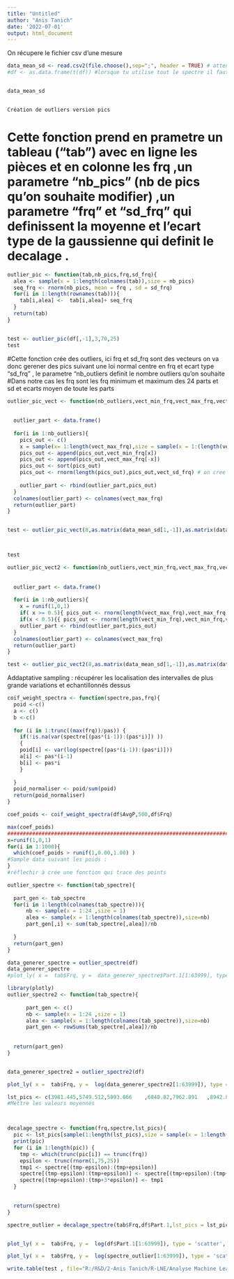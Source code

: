 ```yaml
---
title: "Untitled"
author: "Anis Tanich"
date: '2022-07-01'
output: html_document
---
```




On récupere le fichier csv d'une mesure
```r
data_mean_sd <- read.csv2(file.choose(),sep=";", header = TRUE) # attention si le fichier contient un séparateur ou si le fichier a un header
#df <- as.data.frame(t(df)) #lorsque tu utilise tout le spectre il faut executé cette commande


data_mean_sd
```



##############################################################################################################################################################################################################################

                                                                            Création de outliers version pics 

##############################################################################################################################################################################################################################


 
# Cette fonction prend en prametre un tableau ("tab") avec en ligne les pièces et en colonne les frq ,un parametre "nb_pics" (nb de pics qu'on souhaite modifier) ,un parametre "frq" et "sd_frq" qui definissent la moyenne et l'ecart type de la gaussienne qui definit le decalage .   

```r
outlier_pic <- function(tab,nb_pics,frq,sd_frq){
  alea <- sample(x = 1:length(colnames(tab)),size = nb_pics)
  seq_frq <- rnorm(nb_pics, mean = frq , sd = sd_frq)
  for(i in 1:length(rownames(tab))){
    tab[i,alea] <-  tab[i,alea]+ seq_frq
  }
  return(tab)
} 


test <- outlier_pic(df[,-1],3,70,25)
test
```
 
 
#Cette fonction crée des outliers, ici frq et sd_frq sont des vecteurs on va donc gerener des pics suivant une loi normal centre en frq et ecart type "sd_frq" , le parametre "nb_outliers definit le nombre outliers qu'on souhaite
#Dans notre cas les frq sont les frq minimum et maximum des 24 parts et sd et ecarts moyen de toute les parts
```r

outlier_pic_vect <- function(nb_outliers,vect_min_frq,vect_max_frq,vect_sd_frq){
 
  
  outlier_part <- data.frame()
 
  for(i in 1:nb_outliers){
    pics_out <- c()
    x = sample(x= 1:length(vect_max_frq),size = sample(x = 1:(length(vect_max_frq)-1),size = 1),replace=FALSE) # On recuperer un sous echantillons de taille aleatoire uniformement 
    pics_out <- append(pics_out,vect_min_frq[x])
    pics_out <- append(pics_out,vect_max_frq[-x])
    pics_out <- sort(pics_out)
    pics_out <- rnorm(length(pics_out),pics_out,vect_sd_frq) # on cree un vecteur suivant une loi normale centre en frq des valeurs max ou min et d'ecart type sd = sd(24 pièces)
    
    outlier_part <- rbind(outlier_part,pics_out)
  }
  colnames(outlier_part) <- colnames(vect_max_frq) 
  return(outlier_part)
} 


test <- outlier_pic_vect(8,as.matrix(data_mean_sd[1,-1]),as.matrix(data_mean_sd[2,-1]),as.matrix(data_mean_sd[3,-1]))



test

outlier_pic_vect2 <- function(nb_outliers,vect_min_frq,vect_max_frq,vect_sd_frq){
 
  
  outlier_part <- data.frame()
 
  for(i in 1:nb_outliers){
    x = runif(1,0,1)
    if( x >= 0.5){ pics_out <- rnorm(length(vect_max_frq),vect_max_frq,vect_sd_frq) }
    if(x < 0.5){{ pics_out <- rnorm(length(vect_min_frq),vect_min_frq,vect_sd_frq) }}
    outlier_part <- rbind(outlier_part,pics_out)
  }
  colnames(outlier_part) <- colnames(vect_max_frq) 
  return(outlier_part)
} 

test <- outlier_pic_vect2(8,as.matrix(data_mean_sd[1,-1]),as.matrix(data_mean_sd[2,-1]),as.matrix(data_mean_sd[3,-1]))

```
 
 
 
 
 
 

Addaptative sampling : récupérer les localisation des intervalles de plus grande variations et echantillonnés dessus 
```r
coif_weight_spectra <- function(spectre,pas,frq){
  poid <-c()
  a <- c()
  b <-c()
  
  for (i in 1:trunc((max(frq))/pas)) {
    if(!is.na(var(spectre[(pas*(i-1)):(pas*i)]) ))
    {
    poid[i] <- var(log(spectre[(pas*(i-1)):(pas*i)]))
    a[i] <- pas*(i-1)
    b[i] <- pas*i
    }
  
  }
  poid_normaliser <- poid/sum(poid)
  return(poid_normaliser)
}

coef_poids <- coif_weight_spectra(df$AvgP,500,df$Frq)

max(coef_poids)
#################################################################################################################################################################
x=runif(1,0,1)
for(i in 1:1000){
  which(coef_poids > runif(1,0.00,1.00) )
#Sample data suivant les poids :
}
#réflechir à crée une fonction qui trace des points


```
 

 
 
```r

outlier_spectre <- function(tab_spectre){
  
  part_gen <- tab_spectre
  for(i in 1:length(colnames(tab_spectre))){
      nb <- sample(x = 1:24 ,size = 1)
      alea <- sample(x = 1:length(colnames(tab_spectre)),size=nb)
      part_gen[,i] <- sum(tab_spectre[,alea])/nb
    
  }
  return(part_gen)
}

data_generer_spectre = outlier_spectre(df)
data_generer_spectre
#plot_ly( x =  tab$Frq, y =  data_generer_spectre$Part.1[1:63999], type = 'scatter', mode = 'lines' ,name ="Smoothing Spectra")%>%layout(title = "Polynome",xaxis = list(title = "Frequency"), yaxis = list(title = "Amplitude (Pa)")) 

```
 
```r
library(plotly)
outlier_spectre2 <- function(tab_spectre){
  
      part_gen <- c()
      nb <- sample(x = 1:24 ,size = 1)
      alea <- sample(x = 1:length(colnames(tab_spectre)),size=nb)
      part_gen <- rowSums(tab_spectre[,alea])/nb
    
  
  return(part_gen)
}


data_generer_spectre2 = outlier_spectre2(df)

plot_ly( x =  tab$Frq, y =  log(data_generer_spectre2[1:63999]), type = 'scatter', mode = 'lines' ,name ="Smoothing Spectra")%>%layout(title = "Polynome",xaxis = list(title = "Frequency"), yaxis = list(title = "Amplitude (Pa)")) 
```

 
 
```r
lst_pics <- c(3981.445,5749.512,5893.066	,6840.82,7962.891	,8942.871	,11992.676	,14458.008	,15436.523	,16659.668	,16814.941,	17724.609,18200.684)
#Mettre les valeurs moyennes 



decalage_spectre <- function(frq,spectre,lst_pics){
  pic <- lst_pics[sample(1:length(lst_pics),size = sample(x = 1:length(lst_pics) , size = 1),replace = FALSE)]
  print(pic)
  for (i in 1:length(pic)) {
    tmp <- which(trunc(pic[i]) == trunc(frq))
    epsilon <- trunc(rnorm(1,75,25))
    tmp1 <- spectre[(tmp-epsilon):(tmp+epsilon)]
    spectre[(tmp-epsilon):(tmp+epsilon)] <- spectre[(tmp+epsilon):(tmp+3*epsilon)]
    spectre[(tmp+epsilon):(tmp+3*epsilon)] <- tmp1
  }

  
  return(spectre)
}

spectre_outlier = decalage_spectre(tab$Frq,df$Part.1,lst_pics = lst_pics)


plot_ly( x =  tab$Frq, y =  log(df$Part.1[1:63999]), type = 'scatter', mode = 'lines' ,name ="Smoothing Spectra")%>%layout(title = "Polynome",xaxis = list(title = "Frequency"), yaxis = list(title = "Amplitude (Pa)")) 
```
 
 
```r
plot_ly( x =  tab$Frq, y =  log(spectre_outlier[1:63999]), type = 'scatter', mode = 'lines' ,name ="Smoothing Spectra")%>%layout(title = "Polynome",xaxis = list(title = "Frequency"), yaxis = list(title = "Amplitude (Pa)")) 

```
 
```r
write.table(test , file="R:/R&D/2-Anis Tanich/R-LNE/Analyse Machine Learning/reunion  RUS 13-07-22 NASSIM/outlier 24 parts ( pics et spectres)/outlier4_pics_8parts.xls", quote=TRUE,dec=",", row.names=FALSE, col.names=TRUE, sep ="\t", qmethod = c("escape"))
```

